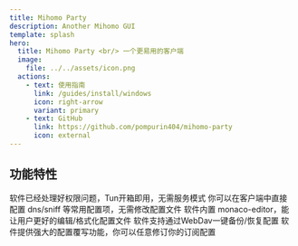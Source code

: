 ```yaml
---
title: Mihomo Party
description: Another Mihomo GUI
template: splash
hero:
  title: Mihomo Party <br/> 一个更易用的客户端
  image:
    file: ../../assets/icon.png
  actions:
    - text: 使用指南
      link: /guides/install/windows
      icon: right-arrow
      variant: primary
    - text: GitHub
      link: https://github.com/pompurin404/mihomo-party
      icon: external
---
```



## 功能特性

<CardGrid stagger>
  <Card title="开箱即用" icon="star">
    软件已经处理好权限问题，Tun开箱即用，无需服务模式
  </Card>
  <Card title="常用配置项" icon="setting">
    你可以在客户端中直接配置 dns/sniff 等常用配置项，无需修改配置文件
  </Card>
  <Card title="内置编辑器" icon="pencil">
    软件内置 monaco-editor，能让用户更好的编辑/格式化配置文件
  </Card>
  <Card title="一键备份" icon="seti:code-climate">
    软件支持通过WebDav一键备份/恢复配置
  </Card>
  <Card title="订阅覆写" icon="seti:html">
    软件提供强大的配置覆写功能，你可以任意修订你的订阅配置
  </Card>
</CardGrid>
